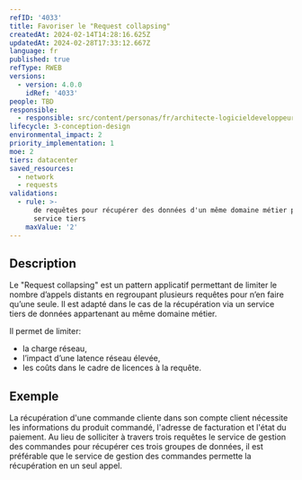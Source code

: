 ```yaml
---
refID: '4033'
title: Favoriser le "Request collapsing"
createdAt: 2024-02-14T14:28:16.625Z
updatedAt: 2024-02-28T17:33:12.667Z
language: fr
published: true
refType: RWEB
versions:
  - version: 4.0.0
    idRef: '4033'
people: TBD
responsible:
  - responsible: src/content/personas/fr/architecte-logicieldeveloppeur.mdx
lifecycle: 3-conception-design
environmental_impact: 2
priority_implementation: 1
moe: 2
tiers: datacenter
saved_resources:
  - network
  - requests
validations:
  - rule: >-
      de requêtes pour récupérer des données d'un même domaine métier par un
      service tiers
    maxValue: '2'
---
```


## Description

Le "Request collapsing" est un pattern applicatif permettant de limiter le nombre d’appels distants en regroupant plusieurs requêtes pour n’en faire qu’une seule.
Il est adapté dans le cas de la récupération via un service tiers de données appartenant au même domaine métier.

Il permet de limiter:

* la charge réseau,
* l’impact d’une latence réseau élevée,
* les coûts dans le cadre de licences à la requête.

## Exemple

La récupération d'une commande cliente dans son compte client nécessite les informations du produit commandé, l'adresse de facturation et l'état du paiement.
Au lieu de solliciter à travers trois requêtes le service de gestion des commandes pour récupérer ces trois groupes de données, il est préférable que le service de gestion des commandes permette la récupération en un seul appel.
